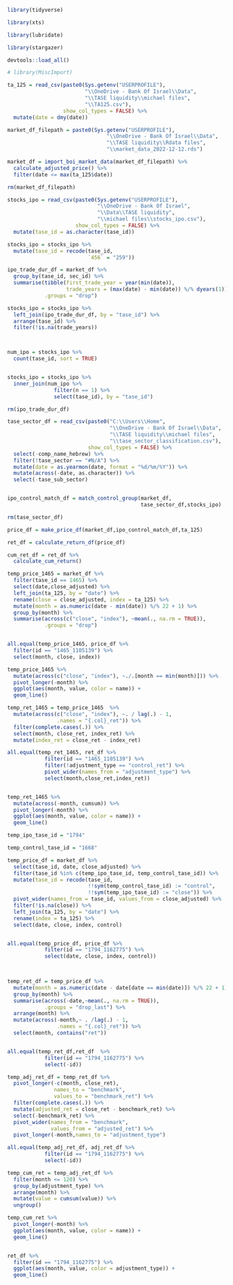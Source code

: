 
<!-- Import data and libraries -->


```r

library(tidyverse)

library(xts)

library(lubridate)

library(stargazer)

devtools::load_all()

# library(MiscImport)

```


```r

ta_125 = read_csv(paste0(Sys.getenv("USERPROFILE"),
                         "\\OneDrive - Bank Of Israel\\Data",
                         "\\TASE liquidity\\michael files",
                         "\\TA125.csv"),
                  show_col_types = FALSE) %>% 
  mutate(date = dmy(date))

```

```r

market_df_filepath = paste0(Sys.getenv("USERPROFILE"),
                                "\\OneDrive - Bank Of Israel\\Data",
                                "\\TASE liquidity\\Rdata files",
                                "\\market_data_2022-12-12.rds")

market_df = import_boi_market_data(market_df_filepath) %>% 
  calculate_adjusted_price() %>% 
  filter(date <= max(ta_125$date))

rm(market_df_filepath)

```

```r

stocks_ipo = read_csv(paste0(Sys.getenv("USERPROFILE"),
                             "\\OneDrive - Bank Of Israel",
                             "\\Data\\TASE liquidity",
                             "\\michael files\\stocks_ipo.csv"),
                      show_col_types = FALSE) %>% 
  mutate(tase_id = as.character(tase_id))

stocks_ipo = stocks_ipo %>% 
  mutate(tase_id = recode(tase_id,
                          `456` = "259"))

ipo_trade_dur_df = market_df %>% 
  group_by(tase_id, sec_id) %>% 
  summarise(tibble(first_trade_year = year(min(date)),
                   trade_years = (max(date) - min(date)) %/% dyears(1)),
            .groups = "drop")

stocks_ipo = stocks_ipo %>% 
  left_join(ipo_trade_dur_df, by = "tase_id") %>% 
  arrange(tase_id) %>% 
  filter(!is.na(trade_years))



num_ipo = stocks_ipo %>% 
  count(tase_id, sort = TRUE)


stocks_ipo = stocks_ipo %>% 
  inner_join(num_ipo %>% 
               filter(n == 1) %>% 
               select(tase_id), by = "tase_id")

rm(ipo_trade_dur_df)

```


<!-- Matching by sector -->


```r

tase_sector_df = read_csv(paste0("C:\\Users\\Home",
                                 "\\OneDrive - Bank Of Israel\\Data",
                                 "\\TASE liquidity\\michael files",
                                 "\\tase_sector_classification.csv"),
                          show_col_types = FALSE) %>% 
  select(-comp_name_hebrew) %>% 
  filter(!tase_sector == "#N/A") %>% 
  mutate(date = as.yearmon(date, format = "%d/%m/%Y")) %>% 
  mutate(across(-date, as.character)) %>% 
  select(-tase_sub_sector)


ipo_control_match_df = match_control_group(market_df,
                                           tase_sector_df,stocks_ipo)

rm(tase_sector_df)

```



```r

price_df = make_price_df(market_df,ipo_control_match_df,ta_125)


```


```r

ret_df = calculate_return_df(price_df)

cum_ret_df = ret_df %>% 
  calculate_cum_return()

```






<!-- 1465_1105139 -->

```r


temp_price_1465 = market_df %>% 
  filter(tase_id == 1465) %>% 
  select(date,close_adjusted) %>% 
  left_join(ta_125, by = "date") %>% 
  rename(close = close_adjusted, index = ta_125) %>% 
  mutate(month = as.numeric(date - min(date)) %/% 22 + 1) %>% 
  group_by(month) %>% 
  summarise(across(c("close", "index"), ~mean(., na.rm = TRUE)),
            .groups = "drop")


all.equal(temp_price_1465, price_df %>%
  filter(id == "1465_1105139") %>% 
  select(month, close, index))

temp_price_1465 %>% 
  mutate(across(c("close", "index"), ~./.[month == min(month)])) %>% 
  pivot_longer(-month) %>% 
  ggplot(aes(month, value, color = name)) + 
  geom_line()


```


```r

temp_ret_1465 = temp_price_1465  %>% 
  mutate(across(c("close", "index"), ~. / lag(.) - 1,
                .names = "{.col}_ret")) %>% 
  filter(complete.cases(.)) %>% 
  select(month, close_ret, index_ret) %>% 
  mutate(index_ret = close_ret - index_ret)

all.equal(temp_ret_1465, ret_df %>%
            filter(id == "1465_1105139") %>% 
            filter(!adjustment_type == "control_ret") %>% 
            pivot_wider(names_from = "adjustment_type") %>% 
            select(month,close_ret,index_ret))


temp_ret_1465 %>% 
  mutate(across(-month, cumsum)) %>% 
  pivot_longer(-month) %>% 
  ggplot(aes(month, value, color = name)) + 
  geom_line()

```






```r

temp_ipo_tase_id = "1794"

temp_control_tase_id = "1668"


```


```r

temp_price_df = market_df %>% 
  select(tase_id, date, close_adjusted) %>% 
  filter(tase_id %in% c(temp_ipo_tase_id, temp_control_tase_id)) %>% 
  mutate(tase_id = recode(tase_id,
                          !!sym(temp_control_tase_id) := "control",
                          !!sym(temp_ipo_tase_id) := "close")) %>% 
  pivot_wider(names_from = tase_id, values_from = close_adjusted) %>% 
  filter(!is.na(close)) %>% 
  left_join(ta_125, by = "date") %>% 
  rename(index = ta_125) %>% 
  select(date, close, index, control)


all.equal(temp_price_df, price_df %>% 
            filter(id == "1794_1162775") %>% 
            select(date, close, index, control))
  



```


```r


temp_ret_df = temp_price_df %>% 
  mutate(month = as.numeric(date - date[date == min(date)]) %/% 22 + 1) %>% 
  group_by(month) %>% 
  summarise(across(-date,~mean(., na.rm = TRUE)),
            .groups = "drop_last") %>% 
  arrange(month) %>% 
  mutate(across(-month,~ . /lag(.) - 1,
                .names = "{.col}_ret")) %>% 
  select(month, contains("ret"))


all.equal(temp_ret_df,ret_df  %>% 
            filter(id == "1794_1162775") %>% 
            select(-id))


```


```r

temp_adj_ret_df = temp_ret_df %>% 
  pivot_longer(-c(month, close_ret),
               names_to = "benchmark",
               values_to = "benchmark_ret") %>% 
  filter(complete.cases(.)) %>% 
  mutate(adjusted_ret = close_ret - benchmark_ret) %>% 
  select(-benchmark_ret) %>% 
  pivot_wider(names_from = "benchmark",
              values_from = "adjusted_ret") %>% 
  pivot_longer(-month,names_to = "adjustment_type")

all.equal(temp_adj_ret_df, adj_ret_df %>% 
            filter(id == "1794_1162775") %>% 
            select(-id))


```


```r

temp_cum_ret = temp_adj_ret_df %>% 
  filter(month <= 120) %>% 
  group_by(adjustment_type) %>% 
  arrange(month) %>% 
  mutate(value = cumsum(value)) %>% 
  ungroup()


```


```r

temp_cum_ret %>% 
  pivot_longer(-month) %>% 
  ggplot(aes(month, value, color = name)) + 
  geom_line()


ret_df %>% 
  filter(id == "1794_1162775") %>% 
  ggplot(aes(month, value, color = adjustment_type)) + 
  geom_line()

```


